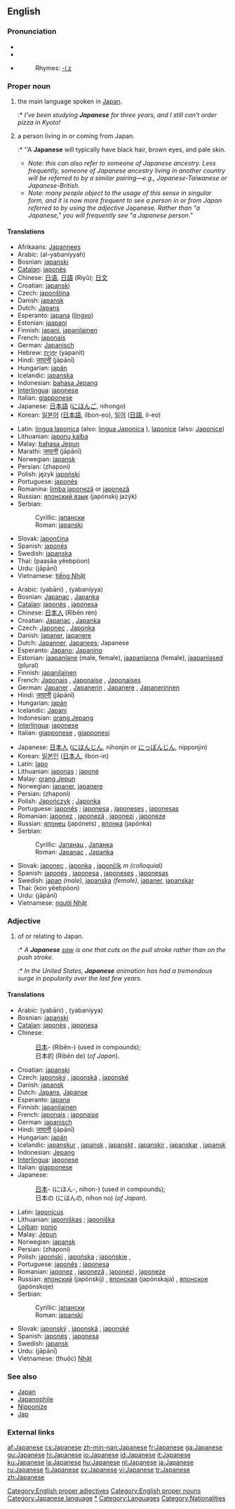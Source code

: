 {{interwiktionary|code=ja}}
{{see|:Category:Japanese language}}
==English==
{{wikipedia}}

===Pronunciation===
*{{IPA|/ˌʤæpəˈniːz/}}
*{{SAMPA|/%dZ{p@"ni:z/}}
*{{audio|en-us-Japanese.ogg|Audio (US)}}
*:Rhymes: [[Rhymes:English:-iːz|-iːz]]

===Proper noun===
{{en-proper noun|Japanese|-}}

# {{uncountable}} the main language spoken in [[Japan]].
#:* ''I’ve been studying '''Japanese''' for three years, and I still can’t order pizza in Kyoto!''
# {{countable}} a person living in or coming from Japan.
#:* ''A '''Japanese''' will typically have black hair, brown eyes, and pale skin.
#* ''Note: this can also refer to someone of Japanese ancestry. Less frequently, someone of Japanese ancestry living in another country will be referred to by a similar pairing—e.g., Japanese-Taiwanese or Japanese-British.''
#* ''Note: many people object to the usage of this sense in singular form, and it is now more frequent to see a person in or from Japan referred to by using the adjective'' Japanese''. Rather than "a Japanese," you will frequently see "a Japanese person."''

====Translations====
{{trans-top|the Japanese language}}
*Afrikaans: [[Japannees]]
*Arabic: {{ARchar|[[اليابانية]]}} (al-yabaníyyah) {{f}}
*Bosnian: [[japanski#Bosnian|japanski]] {{m}}
*[[Catalan]]: [[japonès]]
*Chinese: [[日语]], [[日語]] (Rìyǔ); [[日文]]
*Croatian: [[japanski#Croatian|japanski]] {{m}}
*Czech: [[japonština]] {{f}}
*Danish: [[japansk]]
*Dutch: [[Japans]]
*Esperanto: [[japana]] ([[lingvo]])
*Estonian: [[jaapani]]
*Finnish: [[japani]], [[japanilainen]]
*French: [[japonais]] {{m}}
*German: [[Japanisch]] {{n}}
*Hebrew: [[יפנית|יָפָּנִית]] (yapanit)
*Hindi: [[जापानी]] (jāpānī)
*Hungarian: [[japán]]
*Icelandic: [[japanska]] {{f}}
*Indonesian: [[bahasa Jepang]]
*[[Interlingua]]: [[japonese]]
*Italian: [[giapponese]] {{m}}
*Japanese: [[日本語#Japanese|日本語]] ([[にほんご]], nihongo)
*Korean: [[일본어]] ([[日本語]], ilbon-eo), [[일어]] ([[日語]], il-eo)
{{trans-mid}}
*Latin: [[lingua Iaponica]] {{f}} (also: [[lingua Japonica]] {{f}}), [[Iaponice]] (also: [[Japonice]])
*Lithuanian: [[japonų kalba]] {{f}}
*Malay: [[bahasa Jepun]]
*Marathi: [[जापानी]] (jāpānī)
*Norwegian: [[japansk]]
*Persian: {{FAchar|[[ژاپنی]]}} (zhaponi)
*Polish: język [[japoński]]
*Portuguese: [[japonês]] {{m}}
*Romanina: [[limba japoneză]] or [[japoneză]] {{f}}
*Russian: [[японский|японский язык]] (japónskij jazýk) {{m}}
*Serbian:
*:Cyrillic: [[јапански#Serbian|јапански]] {{m}}
*:Roman: [[japanski#Serbian|japanski]] {{m}}
*Slovak: [[japončina]] {{f}}
*Spanish: [[japonés]] {{m}}
*Swedish: [[japanska]]
*Thai: {{THchar|[[ภาษาญี่ปุ่น]]}} (paasăa yêebpòon)
*Urdu: {{URchar|[[جاپانی]]}} (jāpānī)
*Vietnamese: [[tiếng Nhật]]
{{trans-bottom}}

{{trans-top|a person of Japan}}
*Arabic: {{ARchar|[[ياباني]]}} (yabāni) {{m}}, {{ARchar|[[يابانية]]}} (yabaníyya) {{f}}
*Bosnian: [[Japanac]] {{m}}, [[Japanka]] {{f}}
*[[Catalan]]: [[japonès]] {{m}}, [[japonesa]] {{f}}
*Chinese: [[日本人]] (Rìběn rén)
*Croatian: [[Japanac]] {{m}}, [[Japanka]] {{f}}
*Czech: [[Japonec]] {{m}}, [[Japonka]] {{f}}
*Danish: [[japaner]], [[japanere]] {{p}}
*Dutch: [[Japanner]], [[Japanees]]; Japanese
*Esperanto: [[Japano]]; [[Japanino]]
*Estonian: [[jaapanlane]] (male, female), [[jaapanlanna]] (female), [[jaapanlased]] (plural)
*Finnish: [[japanilainen]]
*French: [[Japonais]] {{m}}, [[Japonaise]] {{f}}, [[Japonaises]] {{f}} {{p}}
*German: [[Japaner]] {{m}}, [[Japanerin]] {{f}}, [[Japanere]] {{p}}, [[Japanerinnen]] {{fpl}}
*Hindi: [[जापानी]] (jāpānī)
*Hungarian: [[japán]]
*Icelandic: [[Japani]] {{m}}
*Indonesian: [[orang Jepang]]
*[[Interlingua]]: [[japonese]]
*Italian: [[giapponese]] {{mf}}, [[giapponesi]] {{mf}} {{p}}
{{trans-mid}}
*Japanese: [[日本人#Japanese|日本人]] ([[にほんじん]], nihonjin or [[にっぽんじん]], nipponjin)
*Korean: [[일본인]] ([[日本人]], ilbon-in)
*Latin: [[Iapo]] {{c}}
*Lithuanian: [[japonas]] {{m}}; [[japonė]] {{f}}
*Malay: [[orang Jepun]]
*Norwegian: [[japaner]], [[japanere]]
*Persian: {{FAchar|[[ژاپنی]]}} (zhaponi)
*Polish: [[Japończyk]] {{m}}; [[Japonka]] {{f}}
*Portuguese: [[japonês]] {{m}}; [[japonesa]] {{f}}, [[japoneses]] {{p}}, [[japonesas]] {{fpl}}
*Romanian: [[japonez]] {{m}}, [[japoneză]] {{f}}, [[japonezi]] {{p}}, [[japoneze]] {{fpl}}
*Russian: [[японец]] (japónets) {{m}}, [[японка]] (japónka) {{f}}
*Serbian:
*:Cyrillic: [[Јапанац#Serbian|Јапанац]] {{m}}, [[Јапанка#Serbian|Јапанка]] {{f}}
*:Roman: [[Japanac#Serbian|Japanac]] {{m}}, [[Japanka#Serbian|Japanka]] {{f}}
*Slovak: [[japonec]] {{m}}, [[japonka]] {{f}}, [[japončík]] ''m (colloquial)''
*Spanish: [[japonés]] {{m}}, [[japonesa]] {{f}}, [[japoneses]] {{p}}, [[japonesas]] {{fpl}}
*Swedish: [[japan]] ''(male)'', [[japanska]] ''(female)'', [[japaner]], [[japanskar]] {{p}}
*Thai: {{THchar|[[คนญี่ปุ่น]]}} (kon yêebpòon)
*Urdu: {{URchar|[[جاپانی]]}} (jāpānī)
*Vietnamese: [[người Nhật]]
{{trans-bottom}}

===Adjective===
{{en-adj-more}}

# of or relating to Japan.
#:* ''A '''Japanese''' [[saw]] is one that cuts on the pull stroke rather than on the push stroke.''
#:* ''In the United States, '''Japanese''' animation has had a tremendous surge in popularity over the last few years.''

====Translations====
{{trans-top|of or relating to Japan}}
*Arabic: {{ARchar|[[ياباني]]}} (yabāni) {{m}}, {{ARchar|[[يابانية]]}} (yabaníyya) {{f}}
*Bosnian: [[japanski#Bosnian|japanski]] {{m}}
*[[Catalan]]: [[japonès]] {{m}}, [[japonesa]] {{f}}
*Chinese:
*:[[日本]]- (Rìběn-) (used in compounds);
*:日本的 (Rìběn de) (''of Japan'').
*Croatian: [[japanski#Croatian|japanski]] {{m}}
*Czech: [[japonský]] {{m}}, [[japonská]] {{f}}, [[japonské]] {{n}}
*Danish: [[japansk]]
*Dutch: [[Japans]], [[Japanse]]
*Esperanto: [[japana]]
*Finnish: [[japanilainen]]
*French: [[japonais]] {{m}}; [[japonaise]] {{f}}
*German: [[japanisch]]
*Hindi: [[जापानी]] (jāpānī)
*Hungarian: [[japán]]
*Icelandic: [[japanskur]] {{m}}, [[japansk]] {{f}}, [[japanskt]] {{n}}, [[japanskir]] {{m}} {{p}},  [[japanskar]] {{f}} {{p}}, [[japansk]] {{n}} {{p}}
*Indonesian: [[Jepang]]
*[[Interlingua]]: [[japonese]]
*Italian: [[giapponese]]
*Japanese:
*:[[日本]]- (にほん-, nihon-) (used in compounds);
*:日本の (にほんの, nihon no) (''of Japan'').
{{trans-mid}}
*Latin: [[Iaponicus]]
*Lithuanian: [[japoniškas]] {{m}}; [[japoniška]] {{f}}
*[[Lojban]]: [[ponjo]]
*Malay: [[Jepun]]
*Norwegian: [[japansk]]
*Persian: {{FAchar|[[ژاپنی]]}} (zhaponi)
*Polish: [[japoński]] {{m}}, [[japońska]] {{f}}; [[japońskie]] {{n}}, {{p}}
*Portuguese: [[japonês]] {{m}}; [[japonesa]] {{f}}
*Romanian: [[japonez]] {{m}}, [[japoneză]] {{f}}, [[japonezi]] {{mpl}}, [[japoneze]] {{fpl}}
*Russian: [[японский]] (japónskij) {{m}}, [[японская]] (japónskaja) {{f}}, [[японское]] (japónskoje) {{n}}
*Serbian:
*:Cyrillic: [[јапански#Serbian|јапански]] {{m}}
*:Roman: [[japanski#Serbian|japanski]] {{m}}
*Slovak: [[japonský]] {{m}}, [[japonská]] {{f}}, [[japonské]] {{n}}
*Spanish: [[japonés]] {{m}}, [[japonesa]] {{f}}
*Swedish: [[japansk]]
*Urdu: {{URchar|[[جاپانی]]}} (jāpānī)
*Vietnamese: (thuộc) [[Nhật]]
{{trans-bottom}}

===See also===
*[[Japan]]
*[[Japanophile]]
*[[Nipponize]]
*[[Jap]]

===External links===
{{ethnologue|code=jpn}}

[[Category:English proper adjectives]]
[[Category:English proper nouns]]
[[Category:Japanese language]]
[[Category:Japan|*]]
[[Category:Languages]]
[[Category:Nationalities]]

[[af:Japanese]]
[[cs:Japanese]]
[[zh-min-nan:Japanese]]
[[fr:Japanese]]
[[ga:Japanese]]
[[gu:Japanese]]
[[hi:Japanese]]
[[io:Japanese]]
[[id:Japanese]]
[[it:Japanese]]
[[ku:Japanese]]
[[la:Japanese]]
[[hu:Japanese]]
[[nl:Japanese]]
[[ja:Japanese]]
[[ru:Japanese]]
[[fi:Japanese]]
[[sv:Japanese]]
[[vi:Japanese]]
[[tr:Japanese]]
[[zh:Japanese]]
